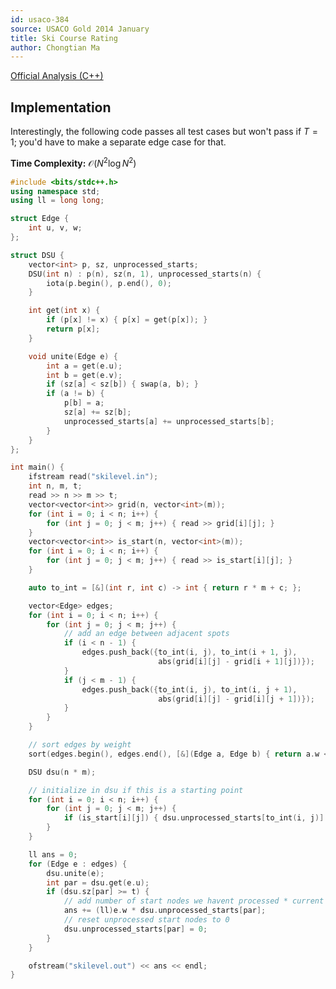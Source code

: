```yaml
---
id: usaco-384
source: USACO Gold 2014 January
title: Ski Course Rating
author: Chongtian Ma
---
```


[Official Analysis (C++)](http://www.usaco.org/current/data/sol_skilevel.html)

## Implementation

<LanguageSection>
<CPPSection>

Interestingly, the following code passes all test cases but won't pass if $T = 1$; you'd have to make a separate edge case for that.

**Time Complexity:** $\mathcal{O}(N^2 \log N^2)$

```cpp
#include <bits/stdc++.h>
using namespace std;
using ll = long long;

struct Edge {
	int u, v, w;
};

struct DSU {
	vector<int> p, sz, unprocessed_starts;
	DSU(int n) : p(n), sz(n, 1), unprocessed_starts(n) {
		iota(p.begin(), p.end(), 0);
	}

	int get(int x) {
		if (p[x] != x) { p[x] = get(p[x]); }
		return p[x];
	}

	void unite(Edge e) {
		int a = get(e.u);
		int b = get(e.v);
		if (sz[a] < sz[b]) { swap(a, b); }
		if (a != b) {
			p[b] = a;
			sz[a] += sz[b];
			unprocessed_starts[a] += unprocessed_starts[b];
		}
	}
};

int main() {
	ifstream read("skilevel.in");
	int n, m, t;
	read >> n >> m >> t;
	vector<vector<int>> grid(n, vector<int>(m));
	for (int i = 0; i < n; i++) {
		for (int j = 0; j < m; j++) { read >> grid[i][j]; }
	}
	vector<vector<int>> is_start(n, vector<int>(m));
	for (int i = 0; i < n; i++) {
		for (int j = 0; j < m; j++) { read >> is_start[i][j]; }
	}

	auto to_int = [&](int r, int c) -> int { return r * m + c; };

	vector<Edge> edges;
	for (int i = 0; i < n; i++) {
		for (int j = 0; j < m; j++) {
			// add an edge between adjacent spots
			if (i < n - 1) {
				edges.push_back({to_int(i, j), to_int(i + 1, j),
				                 abs(grid[i][j] - grid[i + 1][j])});
			}
			if (j < m - 1) {
				edges.push_back({to_int(i, j), to_int(i, j + 1),
				                 abs(grid[i][j] - grid[i][j + 1])});
			}
		}
	}

	// sort edges by weight
	sort(edges.begin(), edges.end(), [&](Edge a, Edge b) { return a.w < b.w; });

	DSU dsu(n * m);

	// initialize in dsu if this is a starting point
	for (int i = 0; i < n; i++) {
		for (int j = 0; j < m; j++) {
			if (is_start[i][j]) { dsu.unprocessed_starts[to_int(i, j)] = 1; }
		}
	}

	ll ans = 0;
	for (Edge e : edges) {
		dsu.unite(e);
		int par = dsu.get(e.u);
		if (dsu.sz[par] >= t) {
			// add number of start nodes we havent processed * current weight
			ans += (ll)e.w * dsu.unprocessed_starts[par];
			// reset unprocessed start nodes to 0
			dsu.unprocessed_starts[par] = 0;
		}
	}

	ofstream("skilevel.out") << ans << endl;
}
```

</CPPSection>
</LanguageSection>
